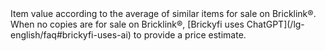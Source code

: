   <Accordion icon="input-numeric" title="Market price (MKP)">
    <ResponseField name="market price" type="decimal">
      Item value according to the average of similar items for sale on Bricklink&reg;. When no copies are for sale on Bricklink®, [Brickyfi uses ChatGPT](/lg-english/faq#brickyfi-uses-ai) to provide a price estimate.
    </ResponseField>
  </Accordion>